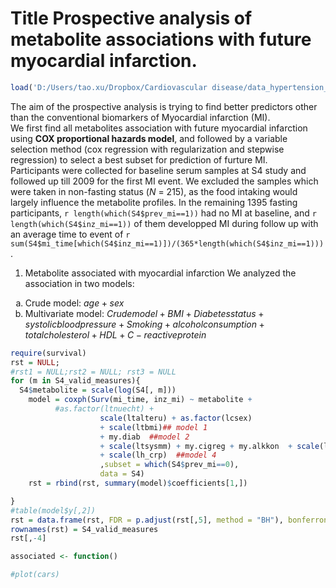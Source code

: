 Title Prospective analysis of metabolite associations with future myocardial infarction.
========================================================
```r
load('D:/Users/tao.xu/Dropbox/Cardiovascular disease/data_hypertension_2.RData')
```


The aim of the prospective analysis is trying to find better predictors other than the conventional biomarkers of Myocardial infarction (MI).  
We first find all metabolites association with future myocardial infarction using __COX proportional hazards model__, and followed by a variable selection method (cox regression with regularization and stepwise regression) to select a best subset for prediction of furture MI.  
Participants were collected for baseline serum samples at S4 study and followed up till 2009 for the first MI event. We excluded the samples which were taken in non-fasting status (_N_ = 215), as the food intaking would largely influence the metabolite profiles. In the remaining 1395 fasting participants, `r length(which(S4$prev_mi==1))` had no MI at baseline, and `r length(which(S4$inz_mi==1))` of them developped MI during follow up with an average time to event of `r sum(S4$mi_time[which(S4$inz_mi==1)])/(365*length(which(S4$inz_mi==1)))`.  

1. Metabolite associated with myocardial infarction
We analyzed the association in two models:  
a. Crude model: $age + sex$
b. Multivariate model: $Crude model+ BMI + Diabetes status + systolic blood pressure + Smoking + alcohol consumption + total cholesterol + HDL + C-reactive protein$ 
```r
require(survival)
rst = NULL; 
#rst1 = NULL;rst2 = NULL; rst3 = NULL
for (m in S4_valid_measures){
  S4$metabolite = scale(log(S4[, m]))
	model = coxph(Surv(mi_time, inz_mi) ~ metabolite + 
          #as.factor(ltnuecht) +
					scale(ltalteru) + as.factor(lcsex)
					+ scale(ltbmi)## model 1
					+ my.diab  ##model 2
					+ scale(ltsysmm) + my.cigreg + my.alkkon  + scale(ll_chola) + scale(ll_hdla) ##model 3
	 				+ scale(lh_crp)  ##model 4
					,subset = which(S4$prev_mi==0),
					data = S4)
	rst = rbind(rst, summary(model)$coefficients[1,])

}
#table(model$y[,2])
rst = data.frame(rst, FDR = p.adjust(rst[,5], method = "BH"), bonferroni = p.adjust(rst[,5], method = "bonferroni"))
rownames(rst) = S4_valid_measures
rst[,-4]

associated <- function()
```



```r
#plot(cars)
```

